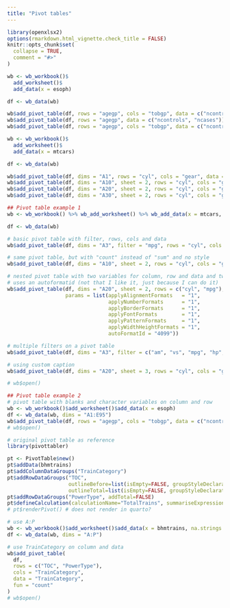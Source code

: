 ```yaml
---
title: "Pivot tables"
---
```


```r
library(openxlsx2)
options(rmarkdown.html_vignette.check_title = FALSE)
knitr::opts_chunk$set(
  collapse = TRUE,
  comment = "#>"
)
```

```r
wb <- wb_workbook()$
  add_worksheet()$
  add_data(x = esoph)

df <- wb_data(wb)

wb$add_pivot_table(df, rows = "agegp", cols = "tobgp", data = c("ncontrols"))
wb$add_pivot_table(df, rows = "agegp", data = c("ncontrols", "ncases"))
wb$add_pivot_table(df, rows = "agegp", cols = "tobgp", data = c("ncontrols", "ncases"))

```

```r
wb <- wb_workbook()$
  add_worksheet()$
  add_data(x = mtcars)

df <- wb_data(wb)

wb$add_pivot_table(df, dims = "A1", rows = "cyl", cols = "gear", data = c("disp", "hp"))
wb$add_pivot_table(df, dims = "A10", sheet = 2, rows = "cyl", cols = "gear", data = c("disp", "hp"), fun = "count")
wb$add_pivot_table(df, dims = "A20", sheet = 2, rows = "cyl", cols = "gear", data = c("disp", "hp"), fun = "average")
wb$add_pivot_table(df, dims = "A30", sheet = 2, rows = "cyl", cols = "gear", data = c("disp", "hp"), fun = c("sum", "average"))
```


```r
## Pivot table example 1
wb <- wb_workbook() %>% wb_add_worksheet() %>% wb_add_data(x = mtcars, inline_strings = F)

df <- wb_data(wb)

# basic pivot table with filter, rows, cols and data
wb$add_pivot_table(df, dims = "A3", filter = "mpg", rows = "cyl", cols = "gear", data = "disp")

# same pivot table, but with "count" instead of "sum" and no style
wb$add_pivot_table(df, dims = "A10", sheet = 2, rows = "cyl", cols = "gear", data = c("disp", "hp", "am"), fun = "count", params = list(no_style = TRUE))

# nested pivot table with two variables for column, row and data and two different functions
# uses an autoformatid (not that I like it, just because I can do it)
wb$add_pivot_table(df, dims = "A20", sheet = 2, rows = c("cyl", "mpg"), cols = c("vs","gear"), data = c("disp", "hp"), fun = c("sum", "average"),
                   params = list(applyAlignmentFormats   = "1",
                                 applyNumberFormats      = "1",
                                 applyBorderFormats      = "1",
                                 applyFontFormats        = "1",
                                 applyPatternFormats     = "1",
                                 applyWidthHeightFormats = "1",
                                 autoFormatId = "4099"))

# multiple filters on a pivot table
wb$add_pivot_table(df, dims = "A3", filter = c("am", "vs", "mpg", "hp", "wt"), rows = "cyl", cols = "gear", data = "disp")

# using custom caption
wb$add_pivot_table(df, dims = "A20", sheet = 3, rows = "cyl", cols = "gear", data = c("disp", "hp"), params = list(colHeaderCaption = "test caption"))

# wb$open()
```

```r
## Pivot table example 2
# pivot table with blanks and character variables on column and row
wb <- wb_workbook()$add_worksheet()$add_data(x = esoph)
df <- wb_data(wb, dims = "A1:E95")
wb$add_pivot_table(df, rows = "agegp", cols = "tobgp", data = c("ncontrols"))
# wb$open()
```

```r
# original pivot table as reference
library(pivottabler)

pt <- PivotTable$new()
pt$addData(bhmtrains) 
pt$addColumnDataGroups("TrainCategory") 
pt$addRowDataGroups("TOC", 
                    outlineBefore=list(isEmpty=FALSE, groupStyleDeclarations=list(color="blue")), 
                    outlineTotal=list(isEmpty=FALSE, groupStyleDeclarations=list(color="blue"))) 
pt$addRowDataGroups("PowerType", addTotal=FALSE) 
pt$defineCalculation(calculationName="TotalTrains", summariseExpression="n()")
# pt$renderPivot() # does not render in quarto?

# use A:P
wb <- wb_workbook()$add_worksheet()$add_data(x = bhmtrains, na.strings = NULL)
df <- wb_data(wb, dims = "A:P")

# use TrainCategory on column and data
wb$add_pivot_table(
  df, 
  rows = c("TOC", "PowerType"),
  cols = "TrainCategory",
  data = "TrainCategory",
  fun = "count"
)
# wb$open()
```

